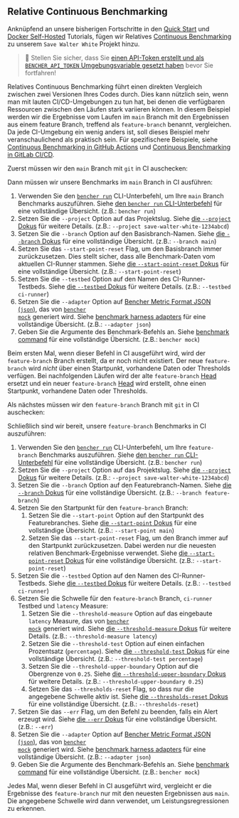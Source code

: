 
## Relative Continuous Benchmarking

Anknüpfend an unsere bisherigen Fortschritte in den
[Quick Start][quick start] und [Docker Self-Hosted][docker self-hosted] Tutorials,
fügen wir Relatives [Continuous Benchmarking][continuous benchmarking] zu unserem `Save Walter White` Projekt hinzu.

> 🐰 Stellen Sie sicher, dass Sie
> [einen API-Token erstellt und als `BENCHER_API_TOKEN` Umgebungsvariable gesetzt haben][create an api token]
> bevor Sie fortfahren!

[quick start]: /de/docs/tutorial/quick-start/
[docker self-hosted]: /de/docs/tutorial/docker/
[continuous benchmarking]: /de/docs/explanation/continuous-benchmarking/
[create an api token]: /de/docs/tutorial/quick-start/#create-an-api-token

Relatives Continuous Benchmarking führt einen direkten Vergleich zwischen zwei Versionen Ihres Codes durch.
Dies kann nützlich sein, wenn man mit lauten CI/CD-Umgebungen zu tun hat,
bei denen die verfügbaren Ressourcen zwischen den Läufen stark variieren können.
In diesem Beispiel werden wir die Ergebnisse vom Laufen im `main` Branch
mit den Ergebnissen aus einem feature Branch, treffend als `feature-branch` benannt, vergleichen.
Da jede CI-Umgebung ein wenig anders ist,
soll dieses Beispiel mehr veranschaulichend als praktisch sein.
Für spezifischere Beispiele, siehe [Continuous Benchmarking in GitHub Actions][github actions]
und [Continuous Benchmarking in GitLab CI/CD][gitlab ci/cd].

[github actions]: /de/docs/how-to/github-actions/
[gitlab ci/cd]: /de/docs/how-to/gitlab-ci-cd/

Zuerst müssen wir den `main` Branch mit `git` in CI auschecken:

<GitCheckoutMain />

Dann müssen wir unsere Benchmarks im `main` Branch in CI ausführen:

<RunMainRelative />

1. Verwenden Sie den <code><a href="/de/docs/explanation/bencher-run/">bencher run</a></code> CLI-Unterbefehl,
   um Ihre `main` Branch Benchmarks auszuführen.
   Siehe [den `bencher run` CLI-Unterbefehl][bencher run] für eine vollständige Übersicht.
   (z.B.: `bencher run`)
2. Setzen Sie die `--project` Option auf das Projektslug.
   Siehe [die `--project` Dokus][project option] für weitere Details.
   (z.B.: `--project save-walter-white-1234abcd`)
3. Setzen Sie die `--branch` Option auf den Basisbranch-Namen.
   Siehe [die `--branch` Dokus][branch option] für eine vollständige Übersicht.
   (z.B.: `--branch main`)
4. Setzen Sie das `--start-point-reset` Flag, um den Basisbranch immer zurückzusetzen.
   Dies stellt sicher, dass alle Benchmark-Daten vom aktuellen CI-Runner stammen.
   Siehe [die `--start-point-reset` Dokus][start point reset] für eine vollständige Übersicht.
   (z.B.: `--start-point-reset`)
5. Setzen Sie die `--testbed` Option auf den Namen des CI-Runner-Testbeds.
   Siehe [die `--testbed` Dokus][testbed option] für weitere Details.
   (z.B.: `--testbed ci-runner`)
6. Setzen Sie die `--adapter` Option auf [Bencher Metric Format JSON (`json`)][bmf], das von <code><a href="/de/docs/reference/bencher-metric-format/#bencher-mock">bencher mock</a></code> generiert wird.
   Siehe [benchmark harness adapters][adapter json] für eine vollständige Übersicht.
   (z.B.: `--adapter json`)
7.  Geben Sie die Argumente des Benchmark-Befehls an.
    Siehe [benchmark command][command argument] für eine vollständige Übersicht.
    (z.B.: `bencher mock`)

Beim ersten Mal, wenn dieser Befehl in CI ausgeführt wird,
wird der `feature-branch` Branch erstellt, da er noch nicht existiert.
Der neue `feature-branch` wird _nicht_ über einen Startpunkt, vorhandene Daten oder Thresholds verfügen.
Bei nachfolgenden Läufen wird der alte `feature-branch` [Head][head] ersetzt
und ein neuer `feature-branch` [Head][head] wird erstellt, ohne einen Startpunkt, vorhandene Daten oder Thresholds.

[bencher run]: /de/docs/explanation/bencher-run/
[project option]: /de/docs/explanation/bencher-run/#--project-project
[branch option]: /de/docs/explanation/branch-selection/#--branch-branch
[start point reset]: /de/docs/explanation/branch-selection/#--start-point-reset
[testbed option]: /de/docs/explanation/bencher-run/#--testbed-testbed
[bmf]: /de/docs/reference/bencher-metric-format/
[adapter json]: /de/docs/explanation/adapters/#-json
[command argument]: /de/docs/explanation/bencher-run/#benchmark-command
[head]: /de/docs/explanation/benchmarking/#head

Als nächstes müssen wir den `feature-branch` Branch mit `git` in CI auschecken:

<GitCheckoutFeature />

Schließlich sind wir bereit, unsere `feature-branch` Benchmarks in CI auszuführen:

<RunFeatureRelative />

1. Verwenden Sie den <code><a href="/de/docs/explanation/bencher-run/">bencher run</a></code> CLI-Unterbefehl,
   um Ihre `feature-branch` Benchmarks auszuführen.
   Siehe [den `bencher run` CLI-Unterbefehl][bencher run] für eine vollständige Übersicht.
   (z.B.: `bencher run`)
2. Setzen Sie die `--project` Option auf das Projektslug.
   Siehe [die `--project` Dokus][project option] für weitere Details.
   (z.B.: `--project save-walter-white-1234abcd`)
3. Setzen Sie die `--branch` Option auf den Featurebranch-Namen.
   Siehe [die `--branch` Dokus][branch option] für eine vollständige Übersicht.
   (z.B.: `--branch feature-branch`)
4. Setzen Sie den Startpunkt für den `feature-branch` Branch:
   1. Setzen Sie die `--start-point` Option auf den Startpunkt des Featurebranches.
   Siehe [die `--start-point` Dokus][start point] für eine vollständige Übersicht.
   (z.B.: `--start-point main`)
   2. Setzen Sie das `--start-point-reset` Flag, um den Branch immer auf den Startpunkt zurückzusetzen.
   Dabei werden nur die neuesten relativen Benchmark-Ergebnisse verwendet.
   Siehe [die `--start-point-reset` Dokus][start point reset] für eine vollständige Übersicht.
   (z.B.: `--start-point-reset`)
5. Setzen Sie die `--testbed` Option auf den Namen des CI-Runner-Testbeds.
   Siehe [die `--testbed` Dokus][testbed option] für weitere Details.
   (z.B.: `--testbed ci-runner`)
6. Setzen Sie die Schwelle für den `feature-branch` Branch, `ci-runner` Testbed und `latency` Measure:
   1. Setzen Sie die `--threshold-measure` Option auf das eingebaute `latency` Measure, das von <code><a href="/de/docs/reference/bencher-metric-format/#bencher-mock">bencher mock</a></code> generiert wird.
   Siehe [die `--threshold-measure` Dokus][threshold measure option] für weitere Details.
   (z.B.: `--threshold-measure latency`)
   2. Setzen Sie die `--threshold-test` Option auf einen einfachen Prozentsatz (`percentage`).
   Siehe [die `--threshold-test` Dokus][threshold test option] für eine vollständige Übersicht.
   (z.B.: `--threshold-test percentage`)
   3. Setzen Sie die `--threshold-upper-boundary` Option auf die Obergrenze von `0.25`.
   Siehe [die `--threshold-upper-boundary` Dokus][threshold upper boundary] für weitere Details.
   (z.B.: `--threshold-upper-boundary 0.25`)
   4. Setzen Sie das `--thresholds-reset` Flag, so dass nur die angegebene Schwelle aktiv ist.
   Siehe [die `--thresholds-reset` Dokus][thresholds reset] für eine vollständige Übersicht.
   (z.B.: `--thresholds-reset`)
7. Setzen Sie das `--err` Flag, um den Befehl zu beenden, falls ein Alert erzeugt wird.
   Siehe [die `--err` Dokus][alert err] für eine vollständige Übersicht.
   (z.B.: `--err`)
8. Setzen Sie die `--adapter` Option auf [Bencher Metric Format JSON (`json`)][bmf], das von <code><a href="/de/docs/reference/bencher-metric-format/#bencher-mock">bencher mock</a></code> generiert wird.
   Siehe [benchmark harness adapters][adapter json] für eine vollständige Übersicht.
   (z.B.: `--adapter json`)
9. Geben Sie die Argumente des Benchmark-Befehls an.
   Siehe [benchmark command][command argument] für eine vollständige Übersicht.
   (z.B.: `bencher mock`)

Jedes Mal, wenn dieser Befehl in CI ausgeführt wird,
vergleicht er die Ergebnisse des `feature-branch` nur mit den neuesten Ergebnissen aus `main`.
Die angegebene Schwelle wird dann verwendet, um Leistungsregressionen zu erkennen.

[start point]: /de/docs/explanation/branch-selection/#--start-point-branch
[start point reset]: /de/docs/explanation/branch-selection/#--start-point-reset
[threshold measure option]: /de/docs/explanation/thresholds/#--threshold-measure-measure
[threshold test option]: /de/docs/explanation/thresholds/#--threshold-test-test
[threshold upper boundary]: /de/docs/explanation/thresholds/#--threshold-upper-boundary-boundary
[thresholds reset]: /de/docs/explanation/thresholds/#--thresholds-reset
[alert err]: /de/docs/explanation/thresholds/#--err